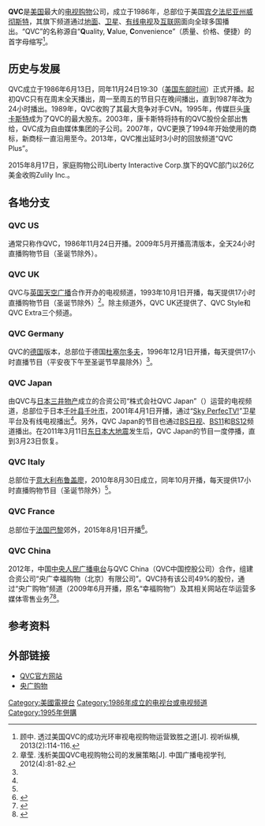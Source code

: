 {{電視網資訊
| 電視網名稱     = QVC
| 電視網商標檔案 = QVC logo 2019.svg
| 電視網商標尺寸 = 200px
| 電視網商標名稱 =
| 類型           = 电视购物
| 品牌           =
| 開播日期       = 1986年11月24日
| 國家           = {{USA}}
| 創立日期       = 1986年6月13日
| 創立者         = Joseph Segel
| 口號           = Quality, Value, Convenience<br>（质量、价格、便捷）
| 格言           =
| 收視率         =
| 收視率調查時間 =
| 收視率資料來源 =
| 市場占有率     =
| 擁有者         = {{le|自由媒体集团|Liberty Media}}
| 持股者         =
| 關鍵人物       =
| 旗下類比頻道   =
| 旗下數位頻道   =
| 官方網站       = {{URL|http://www.qvc.com/}}
| 備註           =
}}
'''QVC'''是[[美国|美国]]最大的[[电视购物|电视购物]]公司，成立于1986年，总部位于美国[[宾夕法尼亚州|宾夕法尼亚州]][[西切斯特_(賓夕法尼亞州)|威彻斯特]]，其旗下频道通过[[地面电视|地面]]、[[卫星电视|卫星]]、[[有线电视|有线电视]]及[[互联网|互联网]]面向全球多国播出。“QVC”的名称源自“'''Q'''uality, '''V'''alue, '''C'''onvenience”（质量、价格、便捷）的首字母缩写<ref name=stzh>顾中. 透过美国QVC的成功光环审视电视购物运营致胜之道[J]. 视听纵横, 2013(2):114-116.</ref>。

==历史与发展==
QVC成立于1986年6月13日，同年11月24日19:30（[[美国东部时间|美国东部时间]]）正式开播。起初QVC只有在周末全天播出，周一至周五的节目只在晚间播出，直到1987年改为24小时播出。1989年，QVC收购了其最大竞争对手CVN。1995年，传媒巨头[[康卡斯特|康卡斯特]]成为了QVC的最大股东。2003年，康卡斯特将持有的QVC股份全部出售给{{le|自由媒体集团|Liberty Media}}，QVC成为自由媒体集团的子公司。2007年，QVC更换了1994年开始使用的商标，新商标一直沿用至今。2013年，QVC推出延时3小时的回放频道“QVC Plus”。

2015年8月17日，家庭购物公司Liberty Interactive Corp.旗下的QVC部门以26亿美金收购Zulily Inc.。

==各地分支==
===QVC US===
通常只称作QVC，1986年11月24日开播。2009年5月开播高清版本，全天24小时直播购物节目（圣诞节除外）。

===QVC UK===
QVC与[[英国|英国]][[英国天空广播|天空广播]]合作开办的电视频道，1993年10月1日开播，每天提供17小时直播购物节目（圣诞节除外）<ref name=zggbds>章莹. 浅析美国QVC电视购物公司的发展策略[J]. 中国广播电视学刊, 2012(4):81-82.</ref>。除主频道外，QVC UK还提供了{{le|QVC Beauty|QVC Beauty}}、QVC Style和QVC Extra三个频道。

===QVC Germany===
QVC的[[德国|德国]]版本，总部位于德国[[杜塞尔多夫|杜塞尔多夫]]，1996年12月1日开播，每天提供17小时直播节目（平安夜下午至圣诞节早晨除外）<ref name=zggbds/>。

===QVC Japan===
由QVC与[[日本|日本]][[三井物产|三井物产]]成立的合资公司“株式会社QVC Japan”（{{lang|ja|株式会社QVCジャパン}}）运营的电视频道，总部位于日本[[千叶县|千叶县]][[千叶市|千叶市]]，2001年4月1日开播，通过“[[Sky_PerfecTV!|Sky PerfecTV!]]”卫星平台及有线电视播出<ref name=zggbds/>。另外，QVC Japan的节目也通过[[BS日视|BS日视]]、[[BS11|BS11]]和[[BS12|BS12]]频道播出。在2011年3月11日[[东日本大地震|东日本大地震]]发生后，QVC Japan的节目一度停播，直到3月23日恢复。

===QVC Italy===
总部位于[[意大利|意大利]][[布鲁盖廖|布鲁盖廖]]，2010年8月30日成立，同年10月开播，每天提供17小时直播购物节目（圣诞节除外）<ref name=zggbds/>。

===QVC France===
总部位于[[法国|法国]][[巴黎|巴黎]]郊外，2015年8月1日开播<ref>{{cite news |title=QVC takes to French television sets for first time |url=http://www.cosmeticsbusiness.com/news/article_page/QVC_takes_to_French_television_sets_for_first_time/110862 |accessdate=2017-02-09 |publisher=COSMETICS BUSINESS NEWS |date=2015-08-04 |archiveurl=https://web.archive.org/web/20160305113400/http://www.cosmeticsbusiness.com/news/article_page/QVC_takes_to_French_television_sets_for_first_time/110862 |archivedate=2016-03-05 |deadurl=yes }}</ref>。

===QVC China===
2012年，中国[[中央人民广播电台|中央人民广播电台]]与QVC China（QVC中国控股公司）合作，组建合资公司“央广幸福购物（北京）有限公司”。QVC持有该公司49%的股份，通过“央广购物”频道（2009年6月开播，原名“幸福购物”）及其相关网站在华运营多媒体零售业务<ref>{{cite news |title=美最大电视购物公司QVC与央广组建零售合资企业 |url=http://365jia.cn/news/2012-03-21/7E2932B7BB869E2B.html |accessdate=2017-02-09 |agency=新浪 |publisher=万家热线 |date=2012-03-21 |archiveurl=https://web.archive.org/web/20170209150634/http://365jia.cn/news/2012-03-21/7E2932B7BB869E2B.html |archivedate=2017-02-09 |deadurl=yes }}</ref><ref>{{cite web |title=央广幸福购物（北京）有限公司 |url=http://www.gsxt.gov.cn/%7BUY9k43WTBAGxDKLo5DNLSm7Yr9k_UAm28zgdxz6VcAiclT55S4npSTjWP2FG4N1swrUq7RqFm7LC1gVQbsey9qmYySXl1LjULCVUqphSJDtqstpAE0I6UboZeRXPTxxceHmL_BrqIAXq4r2P4hkPHQ-1486652245607%7D |publisher=国家企业信用信息公示系统 |accessdate=2017-02-09 |archiveurl=https://web.archive.org/web/20170209150842/http://www.gsxt.gov.cn/%7BUY9k43WTBAGxDKLo5DNLSm7Yr9k_UAm28zgdxz6VcAiclT55S4npSTjWP2FG4N1swrUq7RqFm7LC1gVQbsey9qmYySXl1LjULCVUqphSJDtqstpAE0I6UboZeRXPTxxceHmL_BrqIAXq4r2P4hkPHQ-1486652245607%7D |archivedate=2017-02-09 |deadurl=yes }}</ref>。

==参考资料==
{{reflist}}

==外部链接==
*[http://www.qvc.com/ QVC官方网站]{{Wayback|url=http://www.qvc.com/ |date=20170209065815 }}{{en}}
*[https://www.cnrmall.com/ 央广购物]{{Wayback|url=https://www.cnrmall.com/ |date=20170211155740 }}{{zh-cn}}

{{USA television station}}

[[Category:美國電視台|Category:美國電視台]]
[[Category:1986年成立的电视台或电视频道|Category:1986年成立的电视台或电视频道]]
[[Category:1995年併購|Category:1995年併購]]